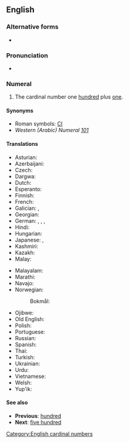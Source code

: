 ==English==
{{wikipedia}}
{{number box|en|101}}

===Alternative forms===
* {{l|en|one hundred and one}} {{qualifier|British format}} <!--This entry only exists to showcase the "and" difference between US and UK/Commonwealth, right? Shouldn't it go a little more in depth, explaining that "and" is acceptable in the US, but likely to cause confusion (since "and" usually implies a decimal point?)-->

===Pronunciation===
* {{rhymes|en|ʌn|s=4}}

===Numeral===
{{head|en|numeral}}

# The cardinal number one [[hundred]] plus [[one]].

====Synonyms====
* Roman symbols: [[CI]]
* ''Western (Arabic) Numeral'' ''[[101]]''

====Translations====
{{trans-top-also|101|one hundred and one}}
* Asturian: {{t|ast|cientu un}}
* Azerbaijani: {{t|az|yüz bir}}
* Czech: {{t|cs|sto jedna}}
* Dargwa: {{t|dar|даршлим ца}}
* Dutch: {{t+|nl|honderdeneen|f}}
* Esperanto: {{t|eo|cent kaj unu}}
* Finnish: {{t+|fi|satayksi}}
* French: {{t|fr|cent-et-un|m}}
* Galician: {{t|gl|cento un|m}}, {{t|gl|cento unha|f}}
* Georgian: {{t|ka|ას ერთი}}
* German: {{t+|de|hunderteins|f}}, {{t+|de|einhunderteins}}, {{t|de|hundertundeins}}, {{t|de|einhundertundeins}}
* Hindi: {{t|hi|एक सौ एक}}
* Hungarian: {{t+|hu|százegy}}
* Japanese: {{t|ja|101|tr=hyakuichi}}, {{t|ja|百一|tr=hyakuichi}} {{q|not often used}}
* Kashmiri: {{t|ks|اَکھ ہَتھ تہٕ اَکھ}}
* Kazakh: {{t|kk|жүз бір|sc=Cyrl}}
* Malay: {{t|ms|seratus satu}}
{{trans-mid}}
* Malayalam: {{t|ml|നൂറ്റൊന്ന്}}
* Marathi: {{t|mr|एकशे एक}}
* Navajo: {{t|nv|tʼááłáhádí neeznádiin tʼááłáʼí}}
* Norwegian:
*: Bokmål: {{t|nb|hundreogen}}
* Ojibwe: {{t|oj|ningodwaak ashi bezhig}}
* Old English: {{t|ang|ān and hundtēontiġ}}
* Polish: {{t|pl|sto jeden}}
* Portuguese: {{t|pt|[[cento]] [[e]] [[um]]|m}}
* Russian: {{t+|ru|сто оди́н}}
* Spanish: {{t|es|ciento uno}}
* Thai: {{t+|th|ร้อยเอ็ด}}
* Turkish: {{t|tr|yüz bir}}
* Ukrainian: {{t|uk|сто оди́н}}
* Urdu: {{t|ur|ایک سو ایک|tr=ek sau ek}}
* Vietnamese: {{t|vi|một trăm mốt}}
* Welsh: {{t|cy|cant ac un}}
* Yup'ik: {{t|esu|yuinaat talliman atauciq}}
{{trans-bottom}}

====See also====
* '''Previous''': [[hundred]]
* '''Next''': [[five hundred]]

[[Category:English cardinal numbers]]